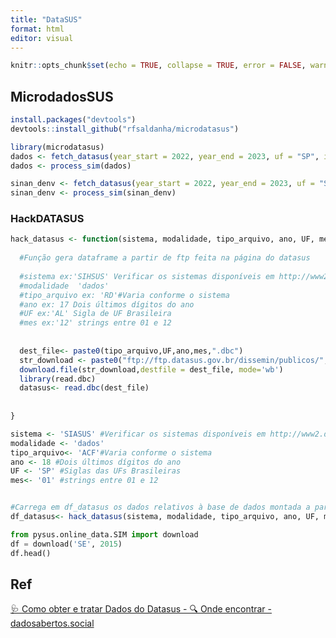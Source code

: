 ```yaml
---
title: "DataSUS"
format: html
editor: visual
---
```


```r
knitr::opts_chunk$set(echo = TRUE, collapse = TRUE, error = FALSE, warning = FALSE, message = FALSE)
```

## MicrodadosSUS

```r
install.packages("devtools")
devtools::install_github("rfsaldanha/microdatasus")
```

```r
library(microdatasus)
dados <- fetch_datasus(year_start = 2022, year_end = 2023, uf = "SP", information_system = "SIM-DO")
dados <- process_sim(dados)
```

```r
sinan_denv <- fetch_datasus(year_start = 2022, year_end = 2023, uf = "SP", information_system = "SINAN-DENGUE")
sinan_denv <- process_sim(sinan_denv)
```

### HackDATASUS

```r
hack_datasus <- function(sistema, modalidade, tipo_arquivo, ano, UF, mes){
  
  #Função gera dataframe a partir de ftp feita na página do datasus
  
  #sistema ex:'SIHSUS' Verificar os sistemas disponíveis em http://www2.datasus.gov.br/DATASUS/index.php?area=0901&item=1
  #modalidade  'dados'
  #tipo_arquivo ex: 'RD'#Varia conforme o sistema
  #ano ex: 17 Dois últimos dígitos do ano 
  #UF ex:'AL' Sigla de UF Brasileira
  #mes ex:'12' strings entre 01 e 12
  
  
  dest_file<- paste0(tipo_arquivo,UF,ano,mes,".dbc")
  str_download <- paste0("ftp://ftp.datasus.gov.br/dissemin/publicos/",sistema,"/","200801","_/",modalidade,"/",tipo_arquivo,UF,ano,mes,".dbc")
  download.file(str_download,destfile = dest_file, mode='wb')
  library(read.dbc)
  datasus<- read.dbc(dest_file)
  
  
}

sistema <- 'SIASUS' #Verificar os sistemas disponíveis em http://www2.datasus.gov.br/DATASUS/index.php?area=0901&item=1
modalidade <- 'dados'
tipo_arquivo<- 'ACF'#Varia conforme o sistema
ano <- 18 #Dois últimos dígitos do ano 
UF <- 'SP' #Siglas das UFs Brasileiras
mes<- '01' #strings entre 01 e 12


#Carrega em df_datasus os dados relativos à base de dados montada a partir dos parãmetros
df_datasus<- hack_datasus(sistema, modalidade, tipo_arquivo, ano, UF, mes)
```

```python
from pysus.online_data.SIM import download
df = download('SE', 2015)
df.head()
```

## Ref

[🩺 Como obter e tratar Dados do Datasus - 🔍 Onde encontrar - dadosabertos.social](https://dadosabertos.social/t/como-obter-e-tratar-dados-do-datasus/66/31)
